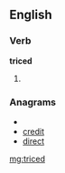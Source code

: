 ==English==

===Verb===
'''triced'''

# {{past of|[[trice]]}}

===Anagrams===
* {{alphagram|cdeirt}}
* [[credit#English|credit]]
* [[direct#English|direct]]

[[mg:triced]]